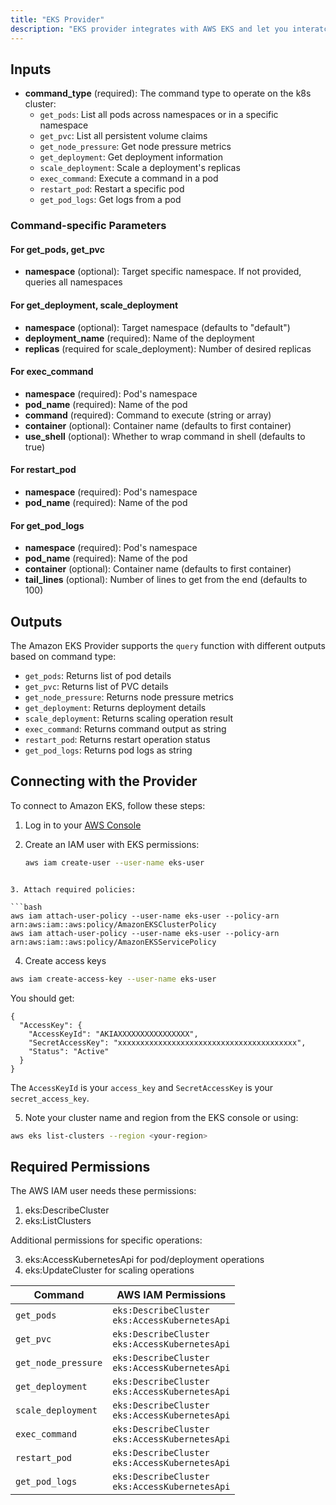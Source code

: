 ```yaml
---
title: "EKS Provider"
description: "EKS provider integrates with AWS EKS and let you interatct with kubernetes clusters hosted on EKS."
---
```


<AutoGeneratedSnippet />

## Inputs
- **command_type** (required): The command type to operate on the k8s cluster:
  - `get_pods`: List all pods across namespaces or in a specific namespace
  - `get_pvc`: List all persistent volume claims
  - `get_node_pressure`: Get node pressure metrics
  - `get_deployment`: Get deployment information
  - `scale_deployment`: Scale a deployment's replicas
  - `exec_command`: Execute a command in a pod
  - `restart_pod`: Restart a specific pod
  - `get_pod_logs`: Get logs from a pod

### Command-specific Parameters

#### For get_pods, get_pvc
- **namespace** (optional): Target specific namespace. If not provided, queries all namespaces

#### For get_deployment, scale_deployment
- **namespace** (optional): Target namespace (defaults to "default")
- **deployment_name** (required): Name of the deployment
- **replicas** (required for scale_deployment): Number of desired replicas

#### For exec_command
- **namespace** (required): Pod's namespace
- **pod_name** (required): Name of the pod
- **command** (required): Command to execute (string or array)
- **container** (optional): Container name (defaults to first container)
- **use_shell** (optional): Whether to wrap command in shell (defaults to true)

#### For restart_pod
- **namespace** (required): Pod's namespace
- **pod_name** (required): Name of the pod

#### For get_pod_logs
- **namespace** (required): Pod's namespace
- **pod_name** (required): Name of the pod
- **container** (optional): Container name (defaults to first container)
- **tail_lines** (optional): Number of lines to get from the end (defaults to 100)

## Outputs
The Amazon EKS Provider supports the `query` function with different outputs based on command type:
- `get_pods`: Returns list of pod details
- `get_pvc`: Returns list of PVC details
- `get_node_pressure`: Returns node pressure metrics
- `get_deployment`: Returns deployment details
- `scale_deployment`: Returns scaling operation result
- `exec_command`: Returns command output as string
- `restart_pod`: Returns restart operation status
- `get_pod_logs`: Returns pod logs as string

## Connecting with the Provider
To connect to Amazon EKS, follow these steps:

1. Log in to your [AWS Console](https://aws.amazon.com/)

2. Create an IAM user with EKS permissions:
   ```bash
   aws iam create-user --user-name eks-user
  ```

3. Attach required policies:

```bash
aws iam attach-user-policy --user-name eks-user --policy-arn arn:aws:iam::aws:policy/AmazonEKSClusterPolicy
aws iam attach-user-policy --user-name eks-user --policy-arn arn:aws:iam::aws:policy/AmazonEKSServicePolicy
```

4. Create access keys

```bash
aws iam create-access-key --user-name eks-user
```

You should get:

```
{
  "AccessKey": {
    "AccessKeyId": "AKIAXXXXXXXXXXXXXXXX",
    "SecretAccessKey": "xxxxxxxxxxxxxxxxxxxxxxxxxxxxxxxxxxxxxxxx",
    "Status": "Active"
  }
}
```

The `AccessKeyId` is your `access_key` and `SecretAccessKey` is your `secret_access_key`.

5. Note your cluster name and region from the EKS console or using:

```bash
aws eks list-clusters --region <your-region>
```

## Required Permissions
The AWS IAM user needs these permissions:

1. eks:DescribeCluster
2. eks:ListClusters

Additional permissions for specific operations:

3. eks:AccessKubernetesApi for pod/deployment operations
4. eks:UpdateCluster for scaling operations

| Command | AWS IAM Permissions |
|---------|-------------------|
| `get_pods` | `eks:DescribeCluster` <br/> `eks:AccessKubernetesApi` |
| `get_pvc` | `eks:DescribeCluster` <br/> `eks:AccessKubernetesApi` |
| `get_node_pressure` | `eks:DescribeCluster` <br/> `eks:AccessKubernetesApi` |
| `get_deployment` | `eks:DescribeCluster` <br/> `eks:AccessKubernetesApi` |
| `scale_deployment` | `eks:DescribeCluster` <br/> `eks:AccessKubernetesApi` |
| `exec_command` | `eks:DescribeCluster` <br/> `eks:AccessKubernetesApi` |
| `restart_pod` | `eks:DescribeCluster` <br/> `eks:AccessKubernetesApi` |
| `get_pod_logs` | `eks:DescribeCluster` <br/> `eks:AccessKubernetesApi` |
